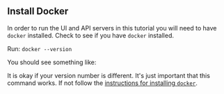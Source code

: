
## Install Docker

In order to run the UI and API servers in this tutorial you will need to have `docker` installed.
Check to see if you have `docker` installed.

Run: `docker --version`

You should see something like:

<DockerVersionOutput />

It is okay if your version number is different. It's just important that this command works.
If not follow the [instructions for installing `docker`][install docker].

[install docker]: https://docs.docker.com/get-docker/